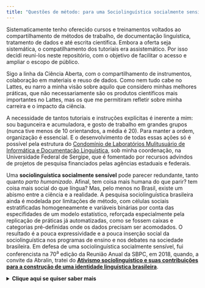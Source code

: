 ```yaml
---
title: "Questões de método: para uma Sociolinguística socialmente sensível"
---
```

Sistematicamente tenho oferecido cursos e treinamentos voltados ao compartilhamento de métodos de trabalho, de documentação linguística,  tratamento de dados e até escrita científica. Embora a oferta seja sistemática, o compatilhamento dos tutoriais era assistemático. Por isso decidi reuni-los neste repositório, com o objetivo de facilitar o acesso e ampliar o escopo de público.

Sigo a linha da Ciência Aberta, com o compartilhamento de instrumentos, colaboração em materiais e reuso de dados. Como nem tudo cabe no Lattes, eu narro a minha visão sobre aquilo que considero minhas melhores práticas, que não necessariamente são os produtos científicos mais importantes no Lattes, mas os que me permitiram refletir sobre minha carreira e o impacto da ciência. 

A necessidade de tantos tutoriais e instruções explícitas é inerente a mim: sou bagunceira e acumuladora, e gosto de trabalho em grandes grupos (nunca tive menos de 10 orientandos, a média é 20). Para manter a ordem, organização é essencial. E o desenvolvimento de todas essas ações só é possível pela estrutura do [Condomínio de Laboratórios Mulitusuário de Informática e Documentação Linguística](http://apoia.ufs.br/pagina/21072-condominio-de-laboratorios-multiusuarios-de-informatica-e-documentacao-lamid), sob minha coordenação, na Universidade Federal de Sergipe, que é fomentado por recursos advindos de projetos de pesquisa financiados pelas agências estaduais e federais. 

Uma **sociolinguística socialmente sensível** pode parecer redundante, tanto quanto *parto humanizado*. Afinal, tem coisa mais humana do que parir? tem coisa mais social do que língua? Mas, pelo menos no Brasil, existe um abismo entre a ciência e a realidade. A pesquisa sociolinguística brasileira ainda é modelada por limitações de método, com células sociais estratificadas homogeneamente e variáveis binárias por conta das especifidades de um modelo estatístico, reforçada especialmente pela replicação de práticas já automatizadas, como se fossem caixas e categorias pré-definidas onde os dados precisam ser acomodados. O resultado é a pouca expressividade e a pouca inserção social da sociolinguística nos programas de ensino e nos debates na sociedade brasileira. Em defesa de uma sociolinguística socialmente sensível, fui conferencista na 70^a^ edição da Reunião Anual da SBPC, em 2018, quando, a convite da Abralin, tratei do [**Ativismo sociolinguístico e suas contribuições para a construção de uma identidade linguística brasileira**](https://ufal.br/ufal/noticias/2018/7/debate-sobe-ativismo-sociolinguistico-exalta-a-importancia-da-pesquisa-cientifica-na-educacao-basica).

<details>
  <summary markdown="span"> **Clique aqui se quiser saber mais** </summary>
  
 - Para entender melhor a questão da inserção da Sociolinguística no Brasil, convido à leitura do artigo [**Sociolinguística no/do Brasil**](https://doi.org/10.20396/cel.v58i3.8647170), publicado no dossiê da revista Cadernos de Estudos Linguísticos *50 Anos de Social Stratification of English in New York City*, organizado por [Livia Oushiro](https://oushiro.github.io/pt/), pesquisadora brasileira que também tem uma postura sociolinguística socialmente engajada e dedicada à questão dos métodos.

 - E para a questão metodológica, convido à leitura do artigo [**A dadidade (ou dadidão) do dado**](https://www.linguisticario.letras.ufrj.br/uploads/7/0/5/2/7052840/lr31_freitag.pdf), publicado em um dossiê dedicado à *formação do linguista* na revista Linguistica Rio, em que trato da entidade “dado linguístico”, já apontando para a organização de conjuntos de dados e suas implicações metodológicas.

</details>

